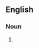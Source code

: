 ==English==
===Noun===
{{en-noun|sg=[[fish]] [['n']] [[chips]]|-}}

#{{pluralia tantum}} {{alternative form of|fish and chips}}
